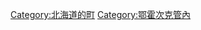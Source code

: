 {{Commonscat|Kunneppu, Hokkaido}}
{{Catmore}}

{{DEFAULTSORT:Kunneppu}}
[[Category:北海道的町|Category:北海道的町]]
[[Category:鄂霍次克管內|Category:鄂霍次克管內]]